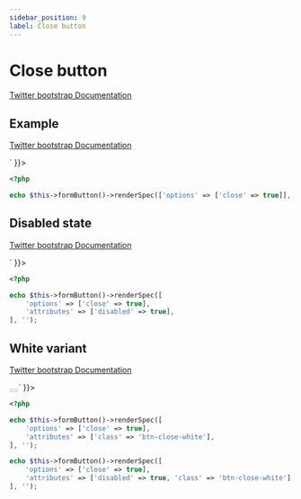 ```yaml
---
sidebar_position: 9
label: Close button
---
```



# Close button

[Twitter bootstrap Documentation](https://getbootstrap.com/docs/5.1/components/close-button/)

## Example

[Twitter bootstrap Documentation](https://getbootstrap.com/docs/5.1/components/close-button/#example)

<Tabs>
<TabItem value="result" label="Result" default>
  <HtmlCode bootstrapVersion="5.1">
      <div dangerouslySetInnerHTML={{ __html: `<button aria-label="Close" class="btn-close" name="button" type="button" value=""></button>` }}></div>
  </HtmlCode>
</TabItem>
<TabItem value="source" label="Source">

```php
<?php

echo $this->formButton()->renderSpec(['options' => ['close' => true]], '');
```

</TabItem>
</Tabs>

## Disabled state

[Twitter bootstrap Documentation](https://getbootstrap.com/docs/5.1/components/close-button/#disabled-state)

<Tabs>
<TabItem value="result" label="Result" default>
  <HtmlCode bootstrapVersion="5.1">
      <div dangerouslySetInnerHTML={{ __html: `<button aria-label="Close" class="btn-close" disabled name="button" type="button" value=""></button>` }}></div>
  </HtmlCode>
</TabItem>
<TabItem value="source" label="Source">

```php
<?php

echo $this->formButton()->renderSpec([
    'options' => ['close' => true],
    'attributes' => ['disabled' => true],
], '');
```

</TabItem>
</Tabs>

## White variant

[Twitter bootstrap Documentation](https://getbootstrap.com/docs/5.1/components/close-button/#white-variant)

<Tabs>
<TabItem value="result" label="Result" default>
  <HtmlCode bootstrapVersion="5.1">
      <div dangerouslySetInnerHTML={{ __html: `<button aria-label="Close" class="btn-close btn-close-white" name="button" type="button" value=""></button>
<button aria-label="Close" class="btn-close btn-close-white" disabled name="button" type="button" value=""></button>` }}></div>
  </HtmlCode>
</TabItem>
<TabItem value="source" label="Source">

```php
<?php

echo $this->formButton()->renderSpec([
    'options' => ['close' => true],
    'attributes' => ['class' => 'btn-close-white'],
], '');

echo $this->formButton()->renderSpec([
    'options' => ['close' => true],
    'attributes' => ['disabled' => true, 'class' => 'btn-close-white'],
], '');
```

</TabItem>
</Tabs>

